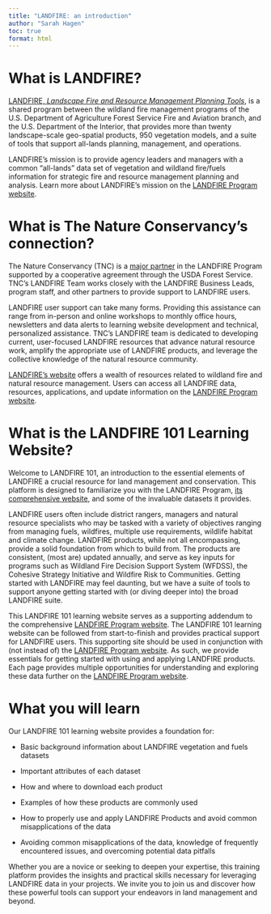 ```yaml
---
title: "LANDFIRE: an introduction"
author: "Sarah Hagen"
toc: true
format: html
---
```


# What is LANDFIRE?

[LANDFIRE, *Landscape Fire and Resource Management Planning Tools*](https://www.landfire.gov/), is a shared program between the wildland fire management programs of the U.S. Department of Agriculture Forest Service Fire and Aviation branch, and the U.S. Department of the Interior, that provides more than twenty landscape-scale geo-spatial products, 950 vegetation models, and a suite of tools that support all-lands planning, management, and operations.

LANDFIRE's mission is to provide agency leaders and managers with a common "all-lands" data set of vegetation and wildland fire/fuels information for strategic fire and resource management planning and analysis. Learn more about LANDFIRE’s mission on the [LANDFIRE Program website](https://www.landfire.gov/about-landfire).

# What is The Nature Conservancy’s connection?

The Nature Conservancy (TNC) is a [major partner](https://www.landfire.gov/about-landfire/lfpartners) in the LANDFIRE Program supported by a cooperative agreement through the USDA Forest Service. TNC’s LANDFIRE Team works closely with the LANDFIRE Business Leads, program staff, and other partners to provide support to LANDFIRE users.

LANDFIRE user support can take many forms. Providing this assistance can range from in-person and online workshops to monthly office hours, newsletters and data alerts to learning website development and technical, personalized assistance. TNC’s LANDFIRE team is dedicated to developing current, user-focused LANDFIRE resources that advance natural resource work, amplify the appropriate use of LANDFIRE products, and leverage the collective knowledge of the natural resource community.

[LANDFIRE’s website](https://www.landfire.gov) offers a wealth of resources related to wildland fire and natural resource management. Users can access all LANDFIRE data, resources, applications, and update information on the [LANDFIRE Program website](https://www.landfire.gov).

# What is the LANDFIRE 101 Learning Website?

Welcome to LANDFIRE 101, an introduction to the essential elements of LANDFIRE a crucial resource for land management and conservation. This platform is designed to familiarize you with the LANDFIRE Program, [its comprehensive website](https://www.landfire.gov), and some of the invaluable datasets it provides.

LANDFIRE users often include district rangers, managers and natural resource specialists who may be tasked with a variety of objectives ranging from managing fuels, wildfires, multiple use requirements, wildlife habitat and climate change. LANDFIRE products, while not all encompassing, provide a solid foundation from which to build from. The products are consistent, (most are) updated annually, and serve as key inputs for programs such as Wildland Fire Decision Support System (WFDSS), the Cohesive Strategy Initiative and Wildfire Risk to Communities. Getting started with LANDFIRE may feel daunting, but we have a suite of tools to support anyone getting started with (or diving deeper into) the broad LANDFIRE suite.

::: callout-note
This LANDFIRE 101 learning website serves as a supporting addendum to the comprehensive [LANDFIRE Program website](https://www.landfire.gov). The LANDFIRE 101 learning website can be followed from start-to-finish and provides practical support for LANDFIRE users. This supporting site should be used in conjunction with (not instead of) the [LANDFIRE Program website](https://www.landfire.gov). As such, we provide essentials for getting started with using and applying LANDFIRE products. Each page provides multiple opportunities for understanding and exploring these data further on the [LANDFIRE Program website](https://www.landfire.gov).
:::

# What you will learn

Our LANDFIRE 101 learning website provides a foundation for:

-   Basic background information about LANDFIRE vegetation and fuels datasets

-   Important attributes of each dataset

-   How and where to download each product

-   Examples of how these products are commonly used

-   How to properly use and apply LANDFIRE Products and avoid common misapplications of the data

-   Avoiding common misapplications of the data, knowledge of frequently encountered issues, and overcoming potential data pitfalls

Whether you are a novice or seeking to deepen your expertise, this training platform provides the insights and practical skills necessary for leveraging LANDFIRE data in your projects. We invite you to join us and discover how these powerful tools can support your endeavors in land management and beyond.

